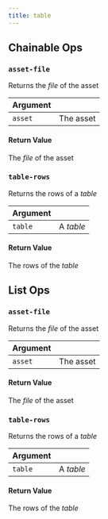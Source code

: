 ---
title: table
---
## Chainable Ops
<h3 id="asset-file"><code>asset-file</code></h3>

Returns the _file_ of the asset

| Argument |  |
| :--- | :--- |
| `asset` | The asset |

#### Return Value
The _file_ of the asset

<h3 id="table-rows"><code>table-rows</code></h3>

Returns the rows of a _table_

| Argument |  |
| :--- | :--- |
| `table` | A _table_ |

#### Return Value
The rows of the _table_


## List Ops
<h3 id="asset-file"><code>asset-file</code></h3>

Returns the _file_ of the asset

| Argument |  |
| :--- | :--- |
| `asset` | The asset |

#### Return Value
The _file_ of the asset

<h3 id="table-rows"><code>table-rows</code></h3>

Returns the rows of a _table_

| Argument |  |
| :--- | :--- |
| `table` | A _table_ |

#### Return Value
The rows of the _table_

